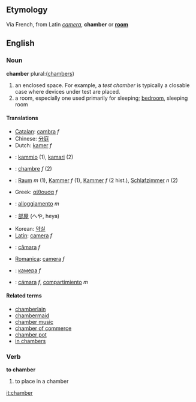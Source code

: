 ==Etymology==
Via French, from Latin ''[[camera]]'', '''chamber''' or '''[[room]]'''

==English==
===Noun===
'''chamber''' plural:([[chambers]])
#an enclosed space. For example, a ''test chamber'' is typically a closable case where devices under test are placed.
#a room, especially one used primarily for sleeping; [[bedroom]], sleeping room

====Translations====
*[[Catalan]]: [[cambra]] ''f''
*Chinese: [[分庭]]
*Dutch: [[kamer]] ''f''
*{{fi}}: [[kammio]] (1), [[kamari]] (2)
*{{fr}}: [[chambre]] ''f'' (2)
*{{de}}: [[Raum]] ''m'' (1), [[Kammer]] ''f'' (1), [[Kammer]] ''f'' (2 hist.), [[Schlafzimmer]] ''n'' (2)
*Greek: [[αίθουσα]] ''f''
*{{it}}: [[alloggiamento]] ''m''
*{{ja}}: [[部屋]] (へや, heya)
*Korean: [[약실]]
*[[Latin]]: [[camera]] ''f''
*{{pt}}: [[câmara]] ''f''
*[[Romanica]]: [[camera]] ''f''
*{{ru}}: [[камера]] ''f''
*{{es}}: [[cámara]] ''f'', [[compartimiento]] ''m''

====Related terms====
*[[chamberlain]]
*[[chambermaid]]
*[[chamber music]]
*[[chamber of commerce]]
*[[chamber pot]]
*[[in chambers]]

===Verb===
'''to chamber'''
#to place in a chamber

[[it:chamber]]